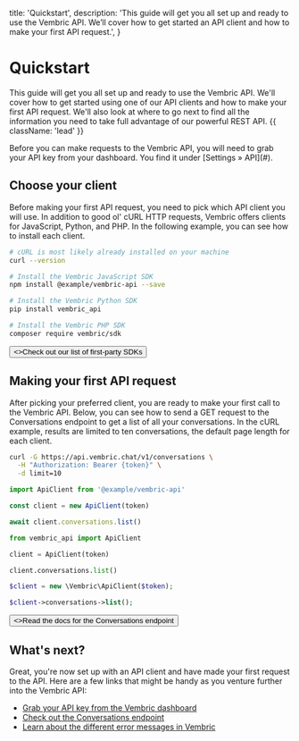   title: 'Quickstart',
  description:
    'This guide will get you all set up and ready to use the Vembric API. We’ll cover how to get started an API client and how to make your first API request.',
}

# Quickstart

This guide will get you all set up and ready to use the Vembric API. We'll cover how to get started using one of our API clients and how to make your first API request. We'll also look at where to go next to find all the information you need to take full advantage of our powerful REST API. {{ className: 'lead' }}

<Note>
  Before you can make requests to the Vembric API, you will need to grab your
  API key from your dashboard. You find it under [Settings &raquo; API](#).
</Note>

## Choose your client

Before making your first API request, you need to pick which API client you will use. In addition to good ol' cURL HTTP requests, Vembric offers clients for JavaScript, Python, and PHP. In the following example, you can see how to install each client.

<CodeGroup>

```bash {{ title: 'cURL' }}
# cURL is most likely already installed on your machine
curl --version
```

```bash {{ language: 'js' }}
# Install the Vembric JavaScript SDK
npm install @example/vembric-api --save
```

```bash {{ language: 'python' }}
# Install the Vembric Python SDK
pip install vembric_api
```

```bash {{ language: 'php' }}
# Install the Vembric PHP SDK
composer require vembric/sdk
```

</CodeGroup>

<div className="not-prose">
  <Button href="/sdks" variant="text" arrow="right">
    <>Check out our list of first-party SDKs</>
  </Button>
</div>

## Making your first API request

After picking your preferred client, you are ready to make your first call to the Vembric API. Below, you can see how to send a GET request to the Conversations endpoint to get a list of all your conversations. In the cURL example, results are limited to ten conversations, the default page length for each client.

<CodeGroup tag="GET" label="/v1/conversations">

```bash {{ title: 'cURL' }}
curl -G https://api.vembric.chat/v1/conversations \
  -H "Authorization: Bearer {token}" \
  -d limit=10
```

```js
import ApiClient from '@example/vembric-api'

const client = new ApiClient(token)

await client.conversations.list()
```

```python
from vembric_api import ApiClient

client = ApiClient(token)

client.conversations.list()
```

```php
$client = new \Vembric\ApiClient($token);

$client->conversations->list();
```

</CodeGroup>

<div className="not-prose">
  <Button href="/conversations" variant="text" arrow="right">
    <>Read the docs for the Conversations endpoint</>
  </Button>
</div>

## What's next?

Great, you're now set up with an API client and have made your first request to the API. Here are a few links that might be handy as you venture further into the Vembric API:

- [Grab your API key from the Vembric dashboard](#)
- [Check out the Conversations endpoint](/conversations)
- [Learn about the different error messages in Vembric](/errors)

